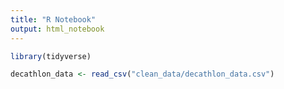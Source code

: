 ```yaml
---
title: "R Notebook"
output: html_notebook
---
```


```r
library(tidyverse)
```

```r
decathlon_data <- read_csv("clean_data/decathlon_data.csv")
```

